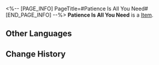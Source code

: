 <%-- [PAGE_INFO]
PageTitle=#Patience Is All You Need#
[END_PAGE_INFO] --%>
{{Item Infobox
|id          = 23006
|image       = Item Patience Is All You Need.png
|type        = 
|invCategory = Light Cone
|rarity      = 5
|effect      = Light Cone for the Path of {{Color|h|Nihility}}. The Light Cone ability is only effective for characters of this Path.
|description = ''"Could it be that there's something you haven't told me?"<br /><br />''She watches as their neck stiffens, as if a lump is blocking their throat.<br />She knows she is feared, and that no further step is needed.<br />At this point, it no longer mattered what she said.<br />Any word she utters radiates horror...<br />They stand no chance against her, and have no choice but to blurt out what she wants to hear.
}}
{{Description|Like a spider waiting in its web, patience is all she needs.}}
'''Patience Is All You Need''' is a [[Item]].

==Other Languages==
{{Other Languages
|en   = Patience Is All You Need
|zhs  = 只需等待
|zht  = 只需等待
|ja   = {{Rubi|待|ま}}つのみ
|ko   = 필요한 건 기다림뿐
|es   = Solo hay que esperar
|fr   = Juste de la patience
|ru   = Просто надо подождать
|th   = Patience Is All You Need
|vi   = Chỉ Cần Chờ Đợi
|de   = Nur Geduld
|id   = Patience Is All You Need
|pt   = Você Só Precisa de Paciência
}}

==Change History==
{{Change History|1.2}}